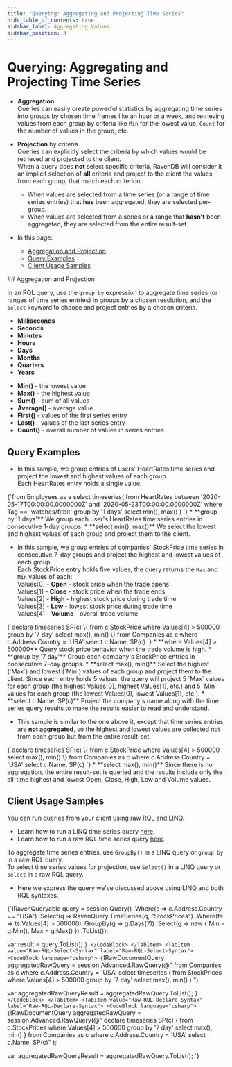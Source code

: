 ```yaml
---
title: "Querying: Aggregating and Projecting Time Series"
hide_table_of_contents: true
sidebar_label: Aggregating Values
sidebar_position: 3
---
```



# Querying: Aggregating and Projecting Time Series
<Admonition type="note" title="Note">

* **Aggregation**  
  Queries can easily create powerful statistics by aggregating time series 
  into groups by chosen time frames like an hour or a week, and retrieving 
  values from each group by criteria like `Min` for the lowest value, 
  `Count` for the number of values in the group, etc.  
  
* **Projection** by criteria  
  Queries can explicitly select the criteria by which values would be retrieved 
  and projected to the client.  
  When a query does **not** select specific criteria, RavenDB will consider it 
  an implicit selection of **all** criteria and project to the client the values 
  from each group, that match each criterion.  

    <Admonition type="info" title="Projecting values from Aggregated and Non-Aggregated result-sets" id="projecting-values-from-aggregated-and-non-aggregated-result-sets" href="#projecting-values-from-aggregated-and-non-aggregated-result-sets">

    * When values are selected from a time series (or a range of time series 
     entries) that **has** been aggregated, they are selected per-group.  
    * When values are selected from a series or a range that **hasn't** 
      been aggregated, they are selected from the entire result-set.  

    </Admonition>

* In this page:  
  * [Aggregation and Projection](../../../document-extensions/timeseries/querying/aggregation-and-projections.mdx#aggregation-and-projections)  
  * [Query Examples](../../../document-extensions/timeseries/querying/aggregation-and-projections.mdx#query-examples)  
  * [Client Usage Samples](../../../document-extensions/timeseries/querying/aggregation-and-projections.mdx#client-usage-samples)  

</Admonition>
## Aggregation and Projection

In an RQL query, use the `group by` expression to aggregate 
time series (or ranges of time series entries) in groups by 
a chosen resolution, and the `select` keyword to choose and 
project entries by a chosen criteria.    

<Admonition type="info" title="You can aggregate entries by these time units:" id="you-can-aggregate-entries-by-these-time-units" href="#you-can-aggregate-entries-by-these-time-units">  

* **Milliseconds**  
* **Seconds**  
* **Minutes**  
* **Hours**  
* **Days**  
* **Months**  
* **Quarters**  
* **Years**  

</Admonition>

<Admonition type="info" title="You can `select` values for projection by these criteria:" id="you-can-select-values-for-projection-by-these-criteria" href="#you-can-select-values-for-projection-by-these-criteria">

* **Min()** - the lowest value  
* **Max()** - the highest value  
* **Sum()** - sum of all values  
* **Average()** - average value  
* **First()** - values of the first series entry  
* **Last()** - values of the last series entry  
* **Count()** - overall number of values in series entries  

</Admonition>



## Query Examples

* In this sample, we group entries of users' HeartRates time series 
  and project the lowest and highest values of each group.  
  Each HeartRates entry holds a single value.
<TabItem value="json" label="json">
<CodeBlock language="json">
{`from Employees as e
select timeseries(
    from HeartRates between 
        '2020-05-17T00:00:00.0000000Z' 
        and '2020-05-23T00:00:00.0000000Z'
    where Tag == 'watches/fitbit'
    group by '1 days'
    select min(), max()
)
`}
</CodeBlock>
</TabItem>
   * **group by '1 days'**  
     We group each user's HeartRates time series entries in consecutive 1-day groups.  
   * **select min(), max()**  
     We select the lowest and highest values of each group and project them to the client.  

* In this sample, we group entries of companies' StockPrice time series 
  in consecutive 7-day groups and project the highest and lowest values 
  of each group.  
  Each StockPrice entry holds five values, the query returns the `Max` 
  and `Min` values of each:  
  Values[0] - **Open** - stock price when the trade opens  
  Values[1] - **Close** - stock price when the trade ends  
  Values[2] - **High** - highest stock price during trade time  
  Values[3] - **Low** - lowest stock price during trade time  
  Values[4] - **Volume** - overall trade volume  
<TabItem value="json" label="json">
<CodeBlock language="json">
{`declare timeseries SP(c) 
\{
    from c.StockPrice 
    where Values[4] > 500000
        group by '7 day'
        select max(), min()
\}
from Companies as c
where c.Address.Country = 'USA'
select c.Name, SP(c)
`}
</CodeBlock>
</TabItem>
   * **where Values[4] &gt; 500000**  
     Query stock price behavior when the trade volume is high.  
   * **group by '7 day'**  
     Group each company's StockPrice entries in consecutive 7-day groups.  
   * **select max(), min()**  
     Select the highest (`Max`) and lowest (`Min`) 
     values of each group and project them to the client.  
     Since each entry holds 5 values, the query will project 
     5 `Max` values for each group (the highest Values[0], highest 
     Values[1], etc.) and 5 `Min` values for each group (the lowest 
     Values[0], lowest Values[1], etc.).  
   * **select c.Name, SP(c)**  
     Project the company's name along with the time series query 
     results to make the results easier to read and understand.  

* This sample is similar to the one above it, except that time series 
  entries are **not aggregated**, so the highest and lowest values are 
  collected not from each group but from the entire result-set.  
<TabItem value="json" label="json">
<CodeBlock language="json">
{`declare timeseries SP(c) 
\{
    from c.StockPrice 
    where Values[4] > 500000
        select max(), min()
\}
from Companies as c
where c.Address.Country = 'USA'
select c.Name, SP(c)
`}
</CodeBlock>
</TabItem>
   * **select max(), min()**  
     Since there is no aggregation, the entire result-set is queried 
     and the results include only the all-time highest and lowest Open, 
     Close, High, Low and Volume values.  



## Client Usage Samples

<Admonition type="info" title="Info">
You can run queries from your client using raw RQL and LINQ.  

* Learn how to run a LINQ time series query [here](../../../document-extensions/timeseries/client-api/session/querying.mdx#time-series-linq-queries).  
* Learn how to run a raw RQL time series query [here](../../../document-extensions/timeseries/client-api/session/querying.mdx#client-raw-rql-queries).  

</Admonition>

To aggregate time series entries, use `GroupBy()` in a LINQ query 
or `group by` in a raw RQL query.  
To select time series values for projection, use `Select()` in a LINQ query 
or `select` in a raw RQL query.  

* Here we express the query we've discussed above using 
  LINQ and both RQL syntaxes.  
<Tabs groupId='languageSyntax'>
<TabItem value="LINQ" label="LINQ">
<CodeBlock language="csharp">
{`IRavenQueryable<TimeSeriesAggregationResult> query = session.Query<Company>()
    .Where(c => c.Address.Country == "USA")
    .Select(q => RavenQuery.TimeSeries(q, "StockPrices")
        .Where(ts => ts.Values[4] > 500000)
        .GroupBy(g => g.Days(7))
        .Select(g => new
        {
            Min = g.Min(),
            Max = g.Max()
        })
        .ToList());

var result = query.ToList();
`}
</CodeBlock>
</TabItem>
<TabItem value="Raw-RQL-Select-Syntax" label="Raw-RQL-Select-Syntax">
<CodeBlock language="csharp">
{`IRawDocumentQuery<TimeSeriesAggregationResult> aggregatedRawQuery =
    session.Advanced.RawQuery<TimeSeriesAggregationResult>(@"
        from Companies as c
            where c.Address.Country = 'USA'
            select timeseries ( 
                from StockPrices 
                where Values[4] > 500000
                    group by '7 day'
                    select max(), min()
            )
        ");

var aggregatedRawQueryResult = aggregatedRawQuery.ToList();
`}
</CodeBlock>
</TabItem>
<TabItem value="Raw-RQL-Declare-Syntax" label="Raw-RQL-Declare-Syntax">
<CodeBlock language="csharp">
{`IRawDocumentQuery<TimeSeriesAggregationResult> aggregatedRawQuery =
    session.Advanced.RawQuery<TimeSeriesAggregationResult>(@"
        declare timeseries SP(c) {
            from c.StockPrices
            where Values[4] > 500000
            group by '7 day'
            select max(), min()
        }
        from Companies as c
        where c.Address.Country = 'USA'
        select c.Name, SP(c)"
        );

var aggregatedRawQueryResult = aggregatedRawQuery.ToList();
`}
</CodeBlock>
</TabItem>
    </Tabs>



